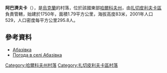 {{coord|49|15|1|N|35|20|2|E|scale:100000_region:UA|display=title}}

'''阿巴濟夫卡'''（{{lang-uk|Абазівка}}），是[[烏克蘭|烏克蘭]]的村落，位於該國東部[[哈爾科夫州|哈爾科夫州]]，由[[扎切皮利夫卡區|扎切皮利夫卡區]]負責管轄，始建於1750年，面積1.79平方公里，海拔高度83米，2001年人口529，人口密度每平方公里295.8人。

==參考資料==
* [http://w1.c1.rada.gov.ua/pls/z7502/A005?rdat1=09.01.2009&rf7571=33020 Абазівка]{{dead link|date=2018年5月 |bot=InternetArchiveBot |fix-attempted=yes }}
* [http://weather.in.ua/ua/har'kovskaja/2 Погода в селі Абазівка] {{Wayback|url=http://weather.in.ua/ua/har%27kovskaja/2 |date=20160323024952 }}

{{DEFAULTSORT:Абазівка}}
[[Category:哈爾科夫州村落|Category:哈爾科夫州村落]]
[[Category:扎切皮利夫卡區村落|Category:扎切皮利夫卡區村落]]


{{Kharkiv-geo-stub}}